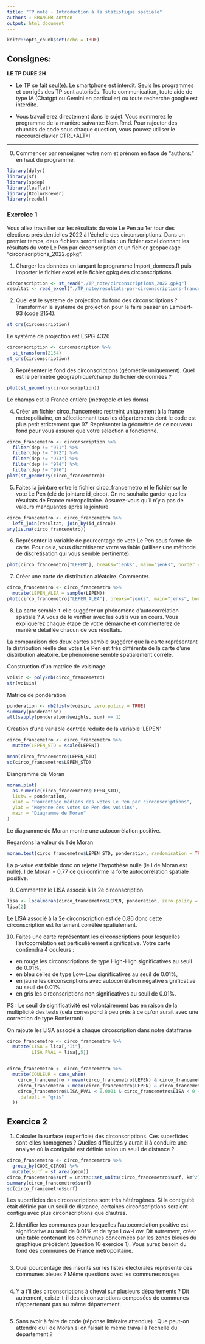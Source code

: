 ```yaml
---
title: "TP noté - Introduction à la statistique spatiale"
authors : BRANGER Antton
output: html_document
---
```


```r
knitr::opts_chunk$set(echo = TRUE)
```

## **Consignes:**

**LE TP DURE 2H**

- Le TP se fait seul(e). Le smartphone est interdit. Seuls les programmes et corrigés des TP sont autorisés. Toute communication, toute aide de type IA  (Chatgpt ou Gemini en particulier) ou toute recherche google est interdite.

- Vous travaillerez directement dans le sujet. Vous nommerez le programme de la manière suivante: Nom.Rmd. Pour rajouter des chuncks de code sous chaque question, vous pouvez utiliser le raccourci clavier CTRL+ALT+I


---


0. Commencer par renseigner votre nom et prénom en face de "authors:" en haut du programme.

```r
library(dplyr)
library(sf)
library(spdep)
library(leaflet)
library(RColorBrewer)
library(readxl)
```

### Exercice 1

Vous allez travailler sur les résultats du vote Le Pen au 1er tour des élections présidentielles 2022 à l'échelle des circonscriptions. Dans un premier temps, deux fichiers seront utilisés : un fichier excel donnant les résultats du vote Le Pen par circonscription et un fichier geopackage "circonscriptions_2022.gpkg". 


1. Charger les données en lançant le programme Import_donnees.R puis importer le fichier excel et le fichier gpkg des circonscriptions. 

```r
circonscription <- st_read("./TP_note/circonscriptions_2022.gpkg")
resultat <- read_excel("./TP_note/resultats-par-circonscriptions-france-entiere.xlsx")
```

2. Quel est le systeme de projection du fond des circonscriptions ? Transformer le système de projection pour le faire passer en Lambert-93 (code 2154).

```r
st_crs(circonscription)
```
Le système de projection est ESPG 4326

```r
circonscription <- circonscription %>% 
  st_transform(2154)
st_crs(circonscription)
```

3. Représenter le fond des circonscriptions (géométrie uniquement). Quel est le périmètre géographique/champ du fichier de données ? 

```r
plot(st_geometry(circonscription))
```
Le champs est la France entière (métropole et les doms)

4. Créer un fichier circo_francemetro restreint uniquement à la france metropolitaine, en sélectionnant tous les départements dont le code est plus petit strictement que 97. Représenter la géométrie de ce nouveau fond pour vous assurer que votre sélection a fonctionné.

```r
circo_francemetro <- circonscription %>% 
  filter(dep != "971") %>% 
  filter(dep != "972") %>% 
  filter(dep != "973") %>% 
  filter(dep != "974") %>% 
  filter(dep != "976") 
plot(st_geometry(circo_francemetro))
```

5. Faites la jointure entre le fichier circo_francemetro et le fichier sur le vote Le Pen (clé de jointure id_circo). On ne souhaite garder que les résultats de France métropolitaine. Assurez-vous qu'il n'y a pas de valeurs manquantes après la jointure.

```r
circo_francemetro <- circo_francemetro %>% 
  left_join(resultat, join_by(id_circo))
any(is.na(circo_francemetro))
```

6. Représenter la variable de pourcentage de vote Le Pen sous forme de carte. Pour cela, vous discrétiserez votre variable (utilisez une méthode de discrétisation qui vous semble pertinente).

```r
plot(circo_francemetro["LEPEN"], breaks="jenks", main="jenks", border = FALSE)

```

7. Créer une carte de distribution aléatoire. Commenter. 

```r
circo_francemetro <- circo_francemetro %>% 
  mutate(LEPEN_ALEA = sample(LEPEN))
plot(circo_francemetro["LEPEN_ALEA"], breaks="jenks", main="jenks", border = FALSE)

```

8. La carte semble-t-elle suggérer un phénomène d'autocorrélation spatiale ? A vous de le vérifier avec les outils vus en cours. Vous expliquerez chaque étape de votre démarche et commenterez de manière détaillée chacun de vos résultats.

La comparaison des deux cartes semble suggérer que la carte représentant la distribution réelle des votes Le Pen est très différente de la carte d'une distribution aléatoire. Le phénomène semble spatialement corrélé.

Construction d'un matrice de voisinage

```r
voisin <- poly2nb(circo_francemetro)
str(voisin)
```

Matrice de pondération

```r
ponderation <- nb2listw(voisin, zero.policy = TRUE)
summary(ponderation)
all(sapply(ponderation$weights, sum) == 1)
```
Création d'une variable centrée réduite de la variable 'LEPEN'

```r
circo_francemetro <- circo_francemetro %>%
  mutate(LEPEN_STD = scale(LEPEN))

mean(circo_francemetro$LEPEN_STD)
sd(circo_francemetro$LEPEN_STD)
```

Diangramme de Moran

```r
moran.plot(
  as.numeric(circo_francemetro$LEPEN_STD),
  listw = ponderation,
  xlab = "Poucentage médians des votes Le Pen par circonscriptions",
  ylab = "Moyenne des votes Le Pen des voisins",
  main = "Diagramme de Moran"
)
```
Le diagramme de Moran montre une autocorrélation positive. 

Regardons la valeur du I de Moran

```r
moran.test(circo_francemetro$LEPEN_STD, ponderation, randomisation = TRUE)

```

La p-value est faible donc on rejette l'hypothèse nulle (le I de Moran est nulle). 
I de Moran = 0,77 ce qui confirme la forte autocorrélation spatiale positive. 

9. Commentez le LISA associé à la 2e circonscription

```r
lisa <- localmoran(circo_francemetro$LEPEN, ponderation, zero.policy = T)
lisa[2]
```

Le LISA associé à la 2e circonscription est de 0.86 donc cette circonscription est fortement corrélée spatialement. 

10. Faites une carte représentant les circonscriptions pour lesquelles l'autocorrélation est particulièrement significative. Votre carte contiendra 4 couleurs : 

- en rouge les circonscriptions de type High-High significatives au seuil de 0.01%, 
- en bleu celles de type Low-Low significatives au seuil de 0.01%, 
- en jaune les circonscriptions avec autocorrélation négative significative au seuil de 0.01% 
- en gris les circonscriptions non significatives au seuil de 0.01%.

PS : Le seuil de significativité est volontairement bas en raison de la multiplicité des tests (cela correspond à peu près à ce qu'on aurait avec une correction de type Bonferroni)

On rajoute les LISA associé à chaque circoscription dans notre dataframe
```r
circo_francemetro <- circo_francemetro %>% 
  mutate(LISA = lisa[,"Ii"],
         LISA_PVAL = lisa[,5])


circo_francemetro <- circo_francemetro %>% 
  mutate(COULEUR = case_when(
    circo_francemetro > mean(circo_francemetro$LEPEN) & circo_francemetro$LISA_PVAL < 0.0001 & circo_francemetro$LISA > 0 ~ "bleu",
    circo_francemetro < mean(circo_francemetro$LEPEN) & circo_francemetro$LISA_PVAL < 0.0001 & circo_francemetro$LISA > 0 ~ "rouge",
    circo_francemetro$LISA_PVAL < 0.0001 & circo_francemetro$LISA < 0 ~ "jaune",
    .default = "gris"
  ))
```


## Exercice 2 

1. Calculer la surface (superficie) des circonscriptions. Ces superficies sont-elles homogènes ? Quelles difficultés y aurait-il à conduire une analyse où la contiguité est définie selon un seuil de distance ?

```r
circo_francemetro <- circo_francemetro %>% 
  group_by(CODE_CIRCO) %>% 
  mutate(surf = st_area(geom))
circo_francemetro$surf = units::set_units(circo_francemetro$surf, km^2)
summary(circo_francemetro$surf)
sd(circo_francemetro$surf)
```

Les superficies des circonscriptions sont très hétérogènes. Si la contiguité était définie par un seuil de distance, certaines circonscriptions seraient contigu avec plus circonscriptions que d'autres. 

2. Identifier les communes pour lesquelles l'autocorrelation positive est significative au seuil de 0.01% et de type Low-Low. Dit autrement, créer une table contenant les communes concernées par les zones bleues du graphique précédent (question 10 exercice 1). Vous aurez besoin du fond des communes de France metropolitaine.

```r

```

3. Quel pourcentage des inscrits sur les listes électorales représente ces communes bleues ? Même questions avec les communes rouges

```r

```

4. Y a t'il des circonscriptions à cheval sur plusieurs départements ? Dit autrement, existe-t-il des circonscriptions composées de communes n'appartenant pas au même département.

```r

```

5. Sans avoir à faire de code (réponse littéraire attendue) : Que peut-on attendre du I de Moran si on faisait le même travail à l'échelle du département ?



